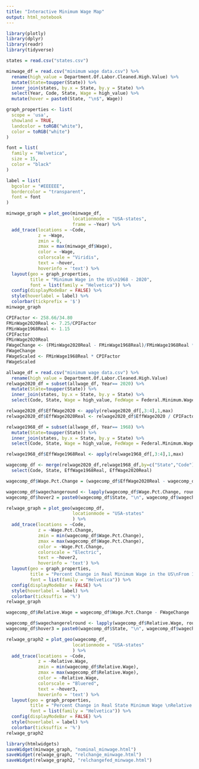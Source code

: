 ---
title: "Interactive Minimum Wage Map"
output: html_notebook
---

```{r}
library(plotly)
library(dplyr)
library(readr)
library(tidyverse)

states = read.csv("states.csv")

minwage_df = read.csv("minimum wage data.csv") %>%
  rename(high_value = Department.Of.Labor.Cleaned.High.Value) %>%
  mutate(State=toupper(State)) %>%
  inner_join(states, by.x = State, by.y = State) %>%
  select(Year, Code, State, Wage = high_value) %>%
  mutate(hover = paste0(State, "\n$", Wage))
```

```{r}
graph_properties <- list(
  scope = 'usa',
  showland = TRUE,
  landcolor = toRGB("white"),
  color = toRGB("white")
)

font = list(
  family = "Helvetica",
  size = 15,
  color = "black"
)

label = list(
  bgcolor = "#EEEEEE",
  bordercolor = "transparent",
  font = font
)
```


```{r}
minwage_graph = plot_geo(minwage_df, 
                         locationmode = "USA-states", 
                         frame = ~Year) %>%
  add_trace(locations = ~Code,
            z = ~Wage,
            zmin = 0,
            zmax = max(minwage_df$Wage),
            color = ~Wage,
            colorscale = "Viridis",
            text = ~hover,
            hoverinfo = 'text') %>%
  layout(geo = graph_properties,
         title = "Minimum Wage in the US\n1968 - 2020",
         font = list(family = "Helvetica")) %>%
  config(displayModeBar = FALSE) %>%
  style(hoverlabel = label) %>%
  colorbar(tickprefix = '$')
minwage_graph
```

```{r}
CPIFactor <- 258.66/34.80
FMinWage2020Real <- 7.25/CPIFactor
FMinWage1968Real <- 1.15
CPIFactor
FMinWage2020Real
FWageChange <- (FMinWage2020Real - FMinWage1968Real)/FMinWage1968Real * 100
FWageChange
FWageScaled <- FMinWage1968Real * CPIFactor
FWageScaled 
```


```{r}
allwage_df = read.csv("minimum wage data.csv") %>%
  rename(high_value = Department.Of.Labor.Cleaned.High.Value)
relwage2020_df = subset(allwage_df, Year== 2020) %>%
  mutate(State=toupper(State)) %>%
  inner_join(states, by.x = State, by.y = State) %>%
  select(Code, State, Wage = high_value, FedWage = Federal.Minimum.Wage)

relwage2020_df$EffWage2020 <- apply(relwage2020_df[,3:4],1,max)
relwage2020_df$EffWage2020Real <- relwage2020_df$EffWage2020 / CPIFactor

relwage1968_df = subset(allwage_df, Year== 1968) %>%
  mutate(State=toupper(State)) %>%
  inner_join(states, by.x = State, by.y = State) %>%
  select(Code, State, Wage = high_value, FedWage = Federal.Minimum.Wage)

relwage1968_df$EffWage1968Real <- apply(relwage1968_df[,3:4],1,max)

wagecomp_df <- merge(relwage2020_df,relwage1968_df,by=c("State","Code")) %>%
  select(Code, State, EffWage1968Real, EffWage2020Real)

wagecomp_df$Wage.Pct.Change = (wagecomp_df$EffWage2020Real - wagecomp_df$EffWage1968Real) / wagecomp_df$EffWage1968Real * 100

wagecomp_df$wagechangeround <- lapply(wagecomp_df$Wage.Pct.Change, round, 2)
wagecomp_df$hover2 = paste0(wagecomp_df$State, "\n", wagecomp_df$wagechangeround, "%")

```

```{r}
relwage_graph = plot_geo(wagecomp_df, 
                         locationmode = "USA-states" 
                         ) %>%
  add_trace(locations = ~Code,
            z = ~Wage.Pct.Change,
            zmin = min(wagecomp_df$Wage.Pct.Change),
            zmax = max(wagecomp_df$Wage.Pct.Change),
            color = ~Wage.Pct.Change,
            colorscale = "Electric",
            text = ~hover2,
            hoverinfo = 'text') %>%
  layout(geo = graph_properties,
         title = "Percent Change in Real Minimum Wage in the US\nFrom 1968 To 2020",
         font = list(family = "Helvetica")) %>%
  config(displayModeBar = FALSE) %>%
  style(hoverlabel = label) %>%
  colorbar(ticksuffix = '%')
relwage_graph
```

```{r}
wagecomp_df$Relative.Wage = wagecomp_df$Wage.Pct.Change - FWageChange

wagecomp_df$wagechangerelround <- lapply(wagecomp_df$Relative.Wage, round, 2)
wagecomp_df$hover3 = paste0(wagecomp_df$State, "\n", wagecomp_df$wagechangerelround, "%")
```

```{r}
relwage_graph2 = plot_geo(wagecomp_df, 
                         locationmode = "USA-states" 
                         ) %>%
  add_trace(locations = ~Code,
            z = ~Relative.Wage,
            zmin = min(wagecomp_df$Relative.Wage),
            zmax = max(wagecomp_df$Relative.Wage),
            color = ~Relative.Wage,
            colorscale = "Bluered",
            text = ~hover3,
            hoverinfo = 'text') %>%
  layout(geo = graph_properties,
         title = "Percent Change in Real State Minimum Wage \nRelative to Change in Real Federal Minimum Wage in the US\nFrom 1968 To 2020",
         font = list(family = "Helvetica")) %>%
  config(displayModeBar = FALSE) %>%
  style(hoverlabel = label) %>%
  colorbar(ticksuffix = '%')
relwage_graph2
```

```{r}
library(htmlwidgets)
saveWidget(minwage_graph, "nominal_minwage.html")
saveWidget(relwage_graph, "relchange_minwage.html")
saveWidget(relwage_graph2, "relchangefed_minwage.html")
```